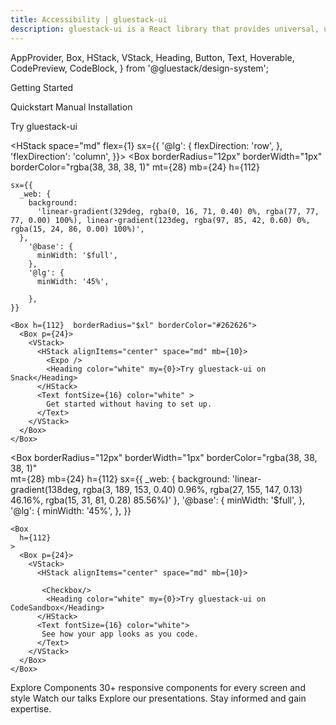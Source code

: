 ```yaml
---
title: Accessibility | gluestack-ui
description: gluestack-ui is a React library that provides universal, unstyled, and accessible components. It includes keyboard accessibility and focus management features, making it a great choice for developers who prioritize accessibility and usability.
---
```



<Meta title="Overview/Started" />

  AppProvider,
  Box,
  HStack,
  VStack,
  Heading,
  Button,
  Text,
  Hoverable,
  CodePreview,
  CodeBlock,
} from '@gluestack/design-system';

<Heading color="black">Getting Started</Heading>

<AppProvider>
  <HStack space="md"  flex={1} sx={{
      '@lg': {
        flexDirection: 'row',
      },
      'flexDirection': 'column',
    }}>
    <Box
      mt={28}
      mb={24}
      h={180}
       borderRadius="12px"
   borderWidth="1px"
 borderColor="rgba(38, 38, 38, 1)"  
      sx={{
        _web: {
          background:
             'linear-gradient(329deg, rgba(0, 16, 71, 0.40) 0%, rgba(77, 77, 77, 0.00) 100%), linear-gradient(123deg, rgba(115, 41, 150, 0.60) 0%, rgba(15, 24, 86, 0.00) 100%)'
        },
        '@base': {
          minWidth: '$full',
        },
        '@lg': {
          minWidth: '20%',
        },
      }}
    >
      <Box
        h={180}
        borderRadius="12px"
   borderWidth="1px"
 borderColor="rgba(38, 38, 38, 1)"  
      >
        <Box p={24}>
          <VStack>
            <HStack justifyContent="space-between" alignItems="center">
              <Heading color="white">Quickstart</Heading>
              <MySvgComponent />
            </HStack>
            <CodePreview
              metaData={{
                code: `npx gluestack`,
              }}
              language="bash"
              showArgsController={false}
              showComponentRenderer={false}
              showCodeBlock={true}
              h="max-content"
              mb="$6"
              w="$full"
              mt={'$1'}
              codeBlockProps={{
                bg: 'white',
                borderRadius:"8px",
                px:"16px",
                py:"24px"
              }}
              sx={{
                 '@lg': {
                h:"56px",
                w:"454px",
              },
              }}
            />
          </VStack>
        </Box>
      </Box>
    </Box>
    <Box mt={28} mb={24} h={180}  bg="black" sx={{
        '@base': {
          minWidth: '$full',
        },
        '@lg': {
          minWidth: '20%',
        },
    }}>
      <Box h={180}  borderRadius="xl" borderColor="#262626">
        <Box p={24}>
          <VStack>
              <Heading color="white">Manual Installation</Heading>
                <MYSvg/>
          </VStack>
        </Box>
      </Box>
    </Box>

  </HStack>
</AppProvider>

<Heading color="black"> Try gluestack-ui </Heading>

<HStack space="md"  flex={1} sx={{
      '@lg': {
        flexDirection: 'row',
      },
      'flexDirection': 'column',
    }}>
  <Box
   borderRadius="12px"
   borderWidth="1px"
  borderColor="rgba(38, 38, 38, 1)"
    mt={28}
    mb={24}
    h={112}
  
    sx={{
      _web: {
        background:
          'linear-gradient(329deg, rgba(0, 16, 71, 0.40) 0%, rgba(77, 77, 77, 0.00) 100%), linear-gradient(123deg, rgba(97, 85, 42, 0.60) 0%, rgba(15, 24, 86, 0.00) 100%)',
      },
        '@base': {
          minWidth: '$full',
        },
        '@lg': {
          minWidth: '45%',
          
        },
    }}
  >
    <Box h={112}  borderRadius="$xl" borderColor="#262626">
      <Box p={24}>
        <VStack>
          <HStack alignItems="center" space="md" mb={10}>
            <Expo />
            <Heading color="white" my={0}>Try gluestack-ui on Snack</Heading>
          </HStack>
          <Text fontSize={16} color="white" >
            Get started without having to set up.
          </Text>
        </VStack>
      </Box>
    </Box>
  </Box>

  <Box
   borderRadius="12px"
   borderWidth="1px"
 borderColor="rgba(38, 38, 38, 1)"   
  mt={28}
    mb={24}
    h={112} 
    sx={{
      _web: {
        background:
          'linear-gradient(138deg, rgba(3, 189, 153, 0.40) 0.96%, rgba(27, 155, 147, 0.13) 46.16%, rgba(15, 31, 81, 0.28) 85.56%)'
      },
        '@base': {
          minWidth: '$full',
        },
        '@lg': {
          minWidth: '45%',
        },
    }}
  >
    <Box
      h={112}
    >
      <Box p={24}>
        <VStack>
          <HStack alignItems="center" space="md" mb={10}>
          
           <Checkbox/>
            <Heading color="white" my={0}>Try gluestack-ui on CodeSandbox</Heading>
          </HStack>
          <Text fontSize={16} color="white">
           See how your app looks as you code.
          </Text>
        </VStack>
      </Box>
    </Box>
  </Box>
</HStack>

<VStack>
  <Heading color="black" my={0} mb={6}>
    Explore Components
  </Heading>
  <Text color="black">
    30+ responsive components for every screen and style
  </Text>
</VStack>

<Box>
  <App />
</Box>

<VStack mb={200}>
  <Heading color="black" my={0} mb={6}>
    Watch our talks
  </Heading>
  <Text color="black">
    Explore our presentations. Stay informed and gain expertise.
  </Text>
</VStack>

<AppProvider>
  <HStack
    space="md"
    flex={1}
    mt="$9"
    mb="$4"
    sx={{
      '@lg': {
        flexDirection: 'row',
      },
      'flexDirection': 'column',
    }}
  >
    <Hoverable
      heading={'Expo'}
      subHeading={'Try gluestack-ui on Snack'}
      href="/docs/getting-started/install-expo"
    />
    <Hoverable
      heading={'Next.js'}
      subHeading={'Guide to install in a Next.js project'}
      href="/docs/getting-started/install-nextjs"
    />
    <Hoverable
      heading={'React Native'}
      subHeading={'Guide to install in a React Native project'}
      href="/docs/getting-started/install-rn"
    />
  </HStack>

</AppProvider>

```

```

